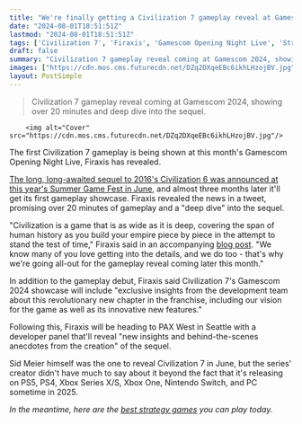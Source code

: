 ```yaml
---
title: "We're finally getting a Civilization 7 gameplay reveal at Gamescom, and a whole '20+ minute deep dive' at that"
date: "2024-08-01T18:51:51Z"
lastmod: "2024-08-01T18:51:51Z"
tags: ['Civilization 7', 'Firaxis', 'Gamescom Opening Night Live', 'Strategy Games']
draft: false
summary: "Civilization 7 gameplay reveal coming at Gamescom 2024, showing over 20 minutes and deep dive into the sequel."
images: ["https://cdn.mos.cms.futurecdn.net/DZq2DXqeEBc6ikhLHzojBV.jpg"]
layout: PostSimple
---
```

> Civilization 7 gameplay reveal coming at Gamescom 2024, showing over 20 minutes and deep dive into the sequel.


        <img alt="Cover" src="https://cdn.mos.cms.futurecdn.net/DZq2DXqeEBc6ikhLHzojBV.jpg"/>
        
The first Civilization 7 gameplay is being shown at this month's Gamescom Opening Night Live, Firaxis has revealed.

[The long, long-awaited sequel to 2016's Civilization 6 was announced at this year's Summer Game Fest in June](https://www.gamesradar.com/games/action/civilization-7-has-been-confirmed-for-real-and-its-coming-to-pc-and-consoles-simultaneously-next-year/), and almost three months later it'll get its first gameplay showcase. Firaxis revealed the news in a tweet, promising over 20 minutes of gameplay and a "deep dive" into the sequel.

"Civilization is a game that is as wide as it is deep, covering the span of human history as you build your empire piece by piece in the attempt to stand the test of time," Firaxis said in an accompanying [blog post](https://civilization.2k.com/news/civilization-vii-gameplay-showcase-august-20/). "We know many of you love getting into the details, and we do too - that's why we're going all-out for the gameplay reveal coming later this month."

In addition to the gameplay debut, Firaxis said Civilization 7's Gamescom 2024 showcase will include "exclusive insights from the development team about this revolutionary new chapter in the franchise, including our vision for the game as well as its innovative new features."

Following this, Firaxis will be heading to PAX West in Seattle with a developer panel that'll reveal "new insights and behind-the-scenes anecdotes from the creation" of the sequel.

Sid Meier himself was the one to reveal Civilization 7 in June, but the series' creator didn't have much to say about it beyond the fact that it's releasing on PS5, PS4, Xbox Series X/S, Xbox One, Nintendo Switch, and PC sometime in 2025. 

*In the meantime, here are the *[<em>best strategy games</em>](https://www.gamesradar.com/best-strategy-games/)* you can play today.*
        